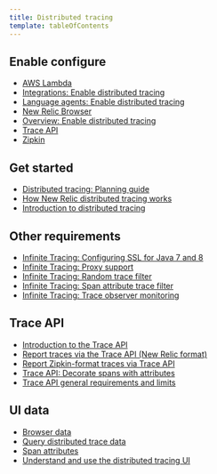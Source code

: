 ```yaml
---
title: Distributed tracing
template: tableOfContents
---
```


## Enable configure

* [AWS Lambda](/docs/understand-dependencies/distributed-tracing/enable-configure/aws-lambda)
* [Integrations: Enable distributed tracing](/docs/understand-dependencies/distributed-tracing/enable-configure/integrations-enable-distributed-tracing)
* [Language agents: Enable distributed tracing](/docs/understand-dependencies/distributed-tracing/enable-configure/language-agents-enable-distributed-tracing)
* [New Relic Browser](/docs/understand-dependencies/distributed-tracing/enable-configure/new-relic-browser)
* [Overview: Enable distributed tracing](/docs/understand-dependencies/distributed-tracing/enable-configure/overview-enable-distributed-tracing)
* [Trace API](/docs/understand-dependencies/distributed-tracing/enable-configure/trace-api)
* [Zipkin](/docs/understand-dependencies/distributed-tracing/enable-configure/zipkin)

## Get started

* [Distributed tracing: Planning guide](/docs/understand-dependencies/distributed-tracing/get-started/distributed-tracing-planning-guide)
* [How New Relic distributed tracing works](/docs/understand-dependencies/distributed-tracing/get-started/how-new-relic-distributed-tracing-works)
* [Introduction to distributed tracing](/docs/understand-dependencies/distributed-tracing/get-started/introduction-distributed-tracing)

## Other requirements

* [Infinite Tracing: Configuring SSL for Java 7 and 8](/docs/understand-dependencies/distributed-tracing/other-requirements/infinite-tracing-configuring-ssl-java-7-8)
* [Infinite Tracing: Proxy support](/docs/understand-dependencies/distributed-tracing/other-requirements/infinite-tracing-proxy-support)
* [Infinite Tracing: Random trace filter](/docs/understand-dependencies/distributed-tracing/other-requirements/infinite-tracing-random-trace-filter)
* [Infinite Tracing: Span attribute trace filter](/docs/understand-dependencies/distributed-tracing/other-requirements/infinite-tracing-span-attribute-trace-filter)
* [Infinite Tracing: Trace observer monitoring](/docs/understand-dependencies/distributed-tracing/other-requirements/infinite-tracing-trace-observer-monitoring)

## Trace API

* [Introduction to the Trace API](/docs/understand-dependencies/distributed-tracing/trace-api/introduction-trace-api)
* [Report traces via the Trace API (New Relic format)](/docs/understand-dependencies/distributed-tracing/trace-api/report-new-relic-format-traces-trace-api)
* [Report Zipkin-format traces via Trace API](/docs/understand-dependencies/distributed-tracing/trace-api/report-zipkin-format-traces-trace-api)
* [Trace API: Decorate spans with attributes](/docs/understand-dependencies/distributed-tracing/trace-api/trace-api-decorate-spans-attributes)
* [Trace API general requirements and limits](/docs/understand-dependencies/distributed-tracing/trace-api/trace-api-general-requirements-limits)

## UI data

* [Browser data](/docs/understand-dependencies/distributed-tracing/ui-data/browser-data)
* [Query distributed trace data](/docs/understand-dependencies/distributed-tracing/ui-data/query-distributed-trace-data)
* [Span attributes](/docs/understand-dependencies/distributed-tracing/ui-data/span-attributes)
* [Understand and use the distributed tracing UI](/docs/understand-dependencies/distributed-tracing/ui-data/understand-use-distributed-tracing-ui)
